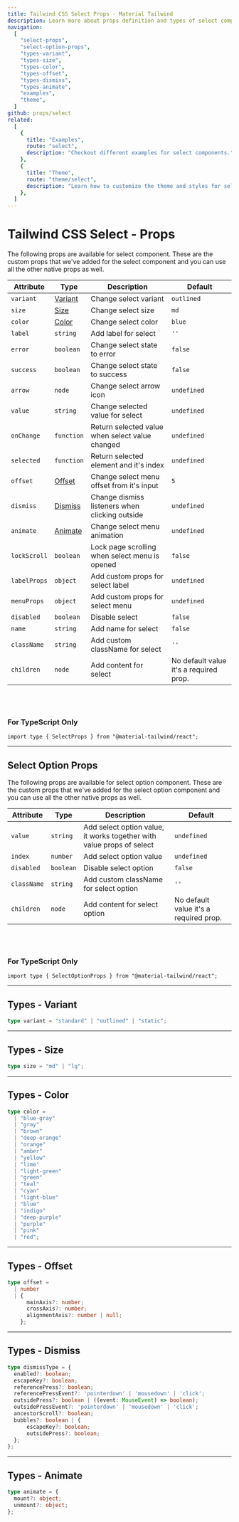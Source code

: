 ```yaml
---
title: Tailwind CSS Select Props - Material Tailwind
description: Learn more about props definition and types of select component.
navigation:
  [
    "select-props",
    "select-option-props",
    "types-variant",
    "types-size",
    "types-color",
    "types-offset",
    "types-dismiss",
    "types-animate",
    "examples",
    "theme",
  ]
github: props/select
related:
  [
    {
      title: "Examples",
      route: "select",
      description: "Checkout different examples for select components.",
    },
    {
      title: "Theme",
      route: "theme/select",
      description: "Learn how to customize the theme and styles for select components.",
    },
  ]
---
```


# Tailwind CSS Select - Props

<span id="select-props" className="scroll-mt-48" />
The following props are available for select component. These are the custom props
that we've added for the select component and you can use all the other
native props as well.

| Attribute    | Type                      | Description                                     | Default                                |
| ------------ | ------------------------- | ----------------------------------------------- | -------------------------------------- |
| `variant`    | [Variant](#types-variant) | Change select variant                           | <Code>outlined</Code>                  |
| `size`       | [Size](#types-size)       | Change select size                              | <Code>md</Code>                        |
| `color`      | [Color](#types-color)     | Change select color                             | <Code>blue</Code>                      |
| `label`      | <Code>string</Code>       | Add label for select                            | `''`                                   |
| `error`      | <Code>boolean</Code>      | Change select state to error                    | <Code>false</Code>                     |
| `success`    | <Code>boolean</Code>      | Change select state to success                  | <Code>false</Code>                     |
| `arrow`      | <Code>node</Code>         | Change select arrow icon                        | <Code>undefined</Code>                 |
| `value`      | <Code>string</Code>       | Change selected value for select                | <Code>undefined</Code>                 |
| `onChange`   | <Code>function</Code>     | Return selected value when select value changed | <Code>undefined</Code>                 |
| `selected`   | <Code>function</Code>     | Return selected element and it's index          | <Code>undefined</Code>                 |
| `offset`     | [Offset](#types-offset)   | Change select menu offset from it's input       | <Code>5</Code>                         |
| `dismiss`    | [Dismiss](#types-dismiss) | Change dismiss listeners when clicking outside  | <Code>undefined</Code>                 |
| `animate`    | [Animate](#types-animate) | Change select menu animation                    | <Code>undefined</Code>                 |
| `lockScroll` | <Code>boolean</Code>      | Lock page scrolling when select menu is opened  | <Code>false</Code>                     |
| `labelProps` | <Code>object</Code>       | Add custom props for select label               | <Code>undefined</Code>                 |
| `menuProps`  | <Code>object</Code>       | Add custom props for select menu                | <Code>undefined</Code>                 |
| `disabled`   | <Code>boolean</Code>      | Disable select                                  | <Code>false</Code>                     |
| `name`       | <Code>string</Code>       | Add name for select                             | <Code>false</Code>                     |
| `className`  | <Code>string</Code>       | Add custom className for select                 | `''`                                   |
| `children`   | <Code>node</Code>         | Add content for select                          | No default value it's a required prop. |

<br />
<br />

### For TypeScript Only

```tsx
import type { SelectProps } from "@material-tailwind/react";
```

---

## Select Option Props

<span id="select-option-props" className="scroll-mt-48" />
The following props are available for select option component. These are the custom
props that we've added for the select option component and you can use
all the other native props as well.

| Attribute   | Type                 | Description                                                           | Default                                |
| ----------- | -------------------- | --------------------------------------------------------------------- | -------------------------------------- |
| `value`     | <Code>string</Code>  | Add select option value, it works together with value props of select | <Code>undefined</Code>                 |
| `index`     | <Code>number</Code>  | Add select option value                                               | <Code>undefined</Code>                 |
| `disabled`  | <Code>boolean</Code> | Disable select option                                                 | <Code>false</Code>                     |
| `className` | <Code>string</Code>  | Add custom className for select option                                | `''`                                   |
| `children`  | <Code>node</Code>    | Add content for select option                                         | No default value it's a required prop. |

<br />
<br />

### For TypeScript Only

```tsx
import type { SelectOptionProps } from "@material-tailwind/react";
```

---

## Types - Variant

<span id="types-variant" className="scroll-mt-48" />

```ts
type variant = "standard" | "outlined" | "static";
```

---

## Types - Size

<span id="types-size" className="scroll-mt-48" />

```ts
type size = "md" | "lg";
```

---

## Types - Color

<span id="types-color" className="scroll-mt-48" />

```ts
type color =
  | "blue-gray"
  | "gray"
  | "brown"
  | "deep-orange"
  | "orange"
  | "amber"
  | "yellow"
  | "lime"
  | "light-green"
  | "green"
  | "teal"
  | "cyan"
  | "light-blue"
  | "blue"
  | "indigo"
  | "deep-purple"
  | "purple"
  | "pink"
  | "red";
```

---

## Types - Offset

<span id="types-offset" className="scroll-mt-48" />

```ts
type offset =
  | number
  | {
      mainAxis?: number;
      crossAxis?: number;
      alignmentAxis?: number | null;
    };
```

---

## Types - Dismiss

<span id="types-dismiss" className="scroll-mt-48" />

```ts
type dismissType = {
  enabled?: boolean;
  escapeKey?: boolean;
  referencePress?: boolean;
  referencePressEvent?: 'pointerdown' | 'mousedown' | 'click';
  outsidePress?: boolean | ((event: MouseEvent) => boolean);
  outsidePressEvent?: 'pointerdown' | 'mousedown' | 'click';
  ancestorScroll?: boolean;
  bubbles?: boolean | {
      escapeKey?: boolean;
      outsidePress?: boolean;
  };
};
```

---

## Types - Animate

<span id="types-animate" className="scroll-mt-48" />

```ts
type animate = {
  mount?: object;
  unmount?: object;
};
```

<span id="examples" className="scroll-mt-48" />
<span id="theme" className="scroll-mt-48" />
